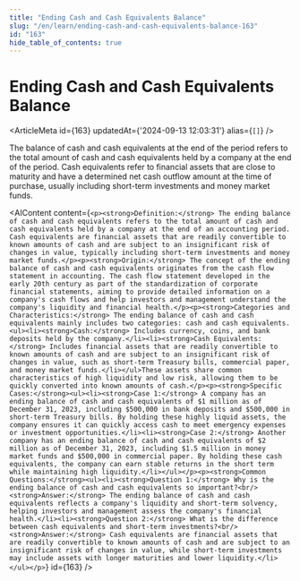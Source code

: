 ```yaml
---
title: "Ending Cash and Cash Equivalents Balance"
slug: "/en/learn/ending-cash-and-cash-equivalents-balance-163"
id: "163"
hide_table_of_contents: true
---
```



# Ending Cash and Cash Equivalents Balance

<ArticleMeta id={163} updatedAt={'2024-09-13 12:03:31'} alias={`[]`} />
<div className='border-solid border-b border-t-0 my-4 border-[var(--ifm-color-gray-300)]' />

The balance of cash and cash equivalents at the end of the period refers to the total amount of cash and cash equivalents held by a company at the end of the period. Cash equivalents refer to financial assets that are close to maturity and have a determined net cash outflow amount at the time of purchase, usually including short-term investments and money market funds.

<AIContent content={`<p><strong>Definition:</strong> The ending balance of cash and cash equivalents refers to the total amount of cash and cash equivalents held by a company at the end of an accounting period. Cash equivalents are financial assets that are readily convertible to known amounts of cash and are subject to an insignificant risk of changes in value, typically including short-term investments and money market funds.</p><p><strong>Origin:</strong> The concept of the ending balance of cash and cash equivalents originates from the cash flow statement in accounting. The cash flow statement developed in the early 20th century as part of the standardization of corporate financial statements, aiming to provide detailed information on a company's cash flows and help investors and management understand the company's liquidity and financial health.</p><p><strong>Categories and Characteristics:</strong> The ending balance of cash and cash equivalents mainly includes two categories: cash and cash equivalents.<ul><li><strong>Cash:</strong> Includes currency, coins, and bank deposits held by the company.</li><li><strong>Cash Equivalents:</strong> Includes financial assets that are readily convertible to known amounts of cash and are subject to an insignificant risk of changes in value, such as short-term Treasury bills, commercial paper, and money market funds.</li></ul>These assets share common characteristics of high liquidity and low risk, allowing them to be quickly converted into known amounts of cash.</p><p><strong>Specific Cases:</strong><ul><li><strong>Case 1:</strong> A company has an ending balance of cash and cash equivalents of $1 million as of December 31, 2023, including $500,000 in bank deposits and $500,000 in short-term Treasury bills. By holding these highly liquid assets, the company ensures it can quickly access cash to meet emergency expenses or investment opportunities.</li><li><strong>Case 2:</strong> Another company has an ending balance of cash and cash equivalents of $2 million as of December 31, 2023, including $1.5 million in money market funds and $500,000 in commercial paper. By holding these cash equivalents, the company can earn stable returns in the short term while maintaining high liquidity.</li></ul></p><p><strong>Common Questions:</strong><ul><li><strong>Question 1:</strong> Why is the ending balance of cash and cash equivalents so important?<br/><strong>Answer:</strong> The ending balance of cash and cash equivalents reflects a company's liquidity and short-term solvency, helping investors and management assess the company's financial health.</li><li><strong>Question 2:</strong> What is the difference between cash equivalents and short-term investments?<br/><strong>Answer:</strong> Cash equivalents are financial assets that are readily convertible to known amounts of cash and are subject to an insignificant risk of changes in value, while short-term investments may include assets with longer maturities and lower liquidity.</li></ul></p>`} id={163} />
